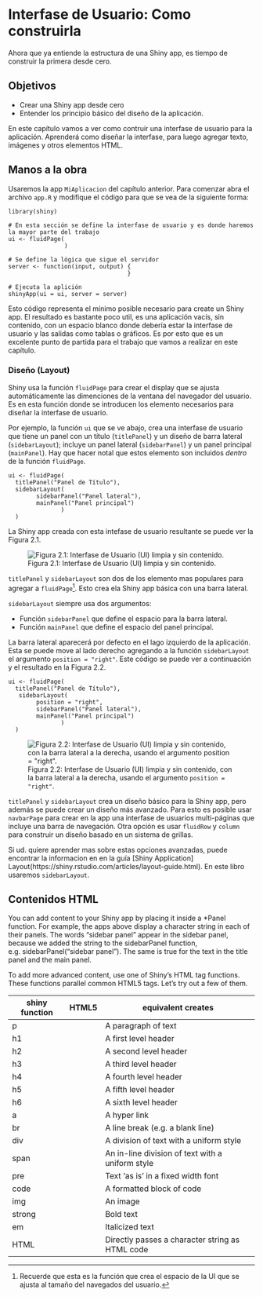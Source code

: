 
# Interfase de Usuario: Como construirla

Ahora que ya entiende la estructura de una Shiny app, es tiempo de construir la primera desde cero.


## Objetivos

- Crear una Shiny app desde cero
- Entender los principio básico del diseño de la aplicación.

En este capítulo vamos a ver como contruir una interfase de usuario para la aplicación. Aprenderá como diseñar la interfase, para luego agregar texto, imágenes y otros elementos HTML.

## Manos a la obra

Usaremos la app `MiAplicacion` del capítulo anterior. Para comenzar abra el archivo `app.R` y modifique el código para que se vea de la siguiente forma:

```
library(shiny)

# En esta sección se define la interfase de usuario y es donde haremos la mayor parte del trabajo
ui <- fluidPage(
                )

# Se define la lógica que sigue el servidor
server <- function(input, output) {
                                  }

# Ejecuta la aplición
shinyApp(ui = ui, server = server)
```

Esto código representa el mínimo posible necesario para create un Shiny app. El resultado es bastante poco util, es una aplicación vacís, sin contenido, con un espacio blanco donde debería estar la interfase de usuario y las salidas como tablas o gráficos. Es por esto que es un excelente punto de partida para el trabajo que vamos a realizar en este capítulo.

### Diseño (Layout)

Shiny usa la función `fluidPage` para crear el display que se ajusta automáticamente las dimenciones de la ventana del navegador del usuario.  Es en esta función donde se introducen los elemento necesarios para diseñar la interfase de usuario.

Por ejemplo, la función `ui` que se ve abajo, crea una interfase de usuario que tiene un panel con un título (`titlePanel`) y un diseño de barra lateral (`sidebarLayout`); incluye un panel lateral (`sidebarPanel`) y un panel principal (`mainPanel`). Hay que hacer notal que estos elemento son incluidos *dentro* de la función `fluidPage`.

```
ui <- fluidPage(
  titlePanel("Panel de Título"),
  sidebarLayout(
        sidebarPanel("Panel lateral"),
        mainPanel("Panel principal")
               )
  )
```
La Shiny app creada con esta intefase de usuario resultante se puede ver la Figura 2.1.


![Figura 2.1: Interfase de Usuario (UI) limpia y sin contenido.](imagenes/Clear_shiny.png)

`titlePanel` y `sidebarLayout` son dos de los elemento mas populares para agregar a `fluidPage`^[Recuerde que esta es la función que crea el espacio de la UI que se ajusta al tamaño del navegados del usuario.]. Esto crea ela Shiny app básica con una barra lateral.

`sidebarLayout` siempre usa dos argumentos:

- Función `sidebarPanel` que define el espacio para la barra lateral.
- Función `mainPanel` que define el espacio del panel principal. 

La barra lateral aparecerá por defecto en el lago izquierdo de la aplicación. Esta se puede move al lado derecho agregando a la función `sidebarLayout` el argumento `position = "right"`. Este código se puede ver a continuación y el resultado en la Figura 2.2.

```
ui <- fluidPage(
  titlePanel("Panel de Título"),
   sidebarLayout(
        position = "right",
        sidebarPanel("Panel lateral"),
        mainPanel("Panel principal")
               )
  )
```

![Figura 2.2: Interfase de Usuario (UI) limpia y sin contenido, con la barra lateral a la derecha, usando el argumento `position = "right"`.](imagenes/Clear_shiny_right.png)

`titlePanel` y `sidebarLayout` crea un diseño básico para la Shiny app, pero además se puede crear un diseño más avanzado. 
Para esto es posible usar `navbarPage` para crear en la app una interfase de usuarios multi-páginas que incluye una barra 
de navegación. Otra opción es usar `fluidRow` y `column` para construir un diseño basado en un sistema de grillas. 

Si ud. quiere aprender mas sobre estas opciones avanzadas, puede encontrar la informacion en en la guía [Shiny Application] Layout(https://shiny.rstudio.com/articles/layout-guide.html). En este libro usaremos `sidebarLayout`.

## Contenidos HTML

You can add content to your Shiny app by placing it inside a *Panel function. For example, the apps above display a character string in each of their panels. The words “sidebar panel” appear in the sidebar panel, because we added the string to the sidebarPanel function, e.g. sidebarPanel("sidebar panel"). The same is true for the text in the title panel and the main panel.

To add more advanced content, use one of Shiny’s HTML tag functions. These functions parallel common HTML5 tags. Let’s try out a few of them.


| shiny function	| HTML5 | equivalent creates |
| - | - | - |
| p	| <p>	| A paragraph of text |
| h1	| <h1> | A first level header |
| h2	| <h2>	| A second level header |
| h3	| <h3>	| A third level header |
| h4	| <h4>	| A fourth level header |
| h5	| <h5>	| A fifth level header |
| h6	| <h6>	| A sixth level header |
| a	| <a>	| A hyper link |
| br	| <br>	| A line break (e.g. a blank line) |
| div	| <div>	| A division of text with a uniform style |
| span	| <span>	| An in-line division of text with a uniform style |
| pre	| <pre>	| Text ‘as is’ in a fixed width font |
| code	| <code>	| A formatted block of code |
| img	| <img>	| An image |
| strong	| <strong>	| Bold text |
| em	| <em>	| Italicized text |
| HTML	|  	| Directly passes a character string as HTML code |



